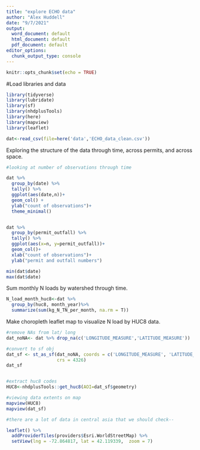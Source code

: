 ```yaml
---
title: "explore ECHO data"
author: "Alex Huddell"
date: "9/7/2021"
output:
  word_document: default
  html_document: default
  pdf_document: default
editor_options:
  chunk_output_type: console
---
```



```r
knitr::opts_chunk$set(echo = TRUE)
```

#Load libraries and data

```r
library(tidyverse)
library(lubridate)
library(sf)
library(nhdplusTools)
library(here)
library(mapview)
library(leaflet)

dat<-read_csv(file=here('data','ECHO_data_clean.csv'))


```

Exploring the structure of the data through time, across permits, and across space.

```r
#looking at number of observations through time

dat %>%
  group_by(date) %>%
  tally() %>%
  ggplot(aes(date,n))+
  geom_col() +
  ylab("count of observations")+
  theme_minimal()


dat %>%
  group_by(permit_outfall) %>%
  tally() %>%
  ggplot(aes(x=n, y=permit_outfall))+
  geom_col()+
  xlab("count of observations")+
  ylab("permit and outfall numbers")

min(dat$date)
max(dat$date)


```

Sum monthly N loads by watershed through time.
```r
N_load_month_huc8<-dat %>%
  group_by(huc8, month_year)%>%
  summarize(sum(kg_N_TN_per_month, na.rm = T))


```

Make choropleth leaflet map to visualize N load by HUC8 data.
```r

#remove NAs from lat/ long
dat_noNA<- dat %>% drop_na(c('LONGITUDE_MEASURE','LATITUDE_MEASURE'))

#convert to sf obj
dat_sf <- st_as_sf(dat_noNA, coords = c('LONGITUDE_MEASURE', 'LATITUDE_MEASURE'), 
                   crs = 4326)
dat_sf


#extract huc8 codes 
HUC8<-nhdplusTools::get_huc8(AOI=dat_sf$geometry)

#viewing data extents on map
mapview(HUC8)
mapview(dat_sf)

#there are a lot of data in central asia that we should check--

leaflet() %>% 
  addProviderTiles(providers$Esri.WorldStreetMap) %>%
  setView(lng = -72.864817, lat = 42.119339,  zoom = 7)

```
